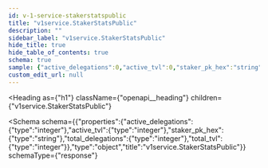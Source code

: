 ```yaml
---
id: v-1-service-stakerstatspublic
title: "v1service.StakerStatsPublic"
description: ""
sidebar_label: "v1service.StakerStatsPublic"
hide_title: true
hide_table_of_contents: true
schema: true
sample: {"active_delegations":0,"active_tvl":0,"staker_pk_hex":"string","total_delegations":0,"total_tvl":0}
custom_edit_url: null
---
```



<Heading
  as={"h1"}
  className={"openapi__heading"}
  children={"v1service.StakerStatsPublic"}
>
</Heading>





<Schema
  schema={{"properties":{"active_delegations":{"type":"integer"},"active_tvl":{"type":"integer"},"staker_pk_hex":{"type":"string"},"total_delegations":{"type":"integer"},"total_tvl":{"type":"integer"}},"type":"object","title":"v1service.StakerStatsPublic"}}
  schemaType={"response"}
>
  
</Schema>
            